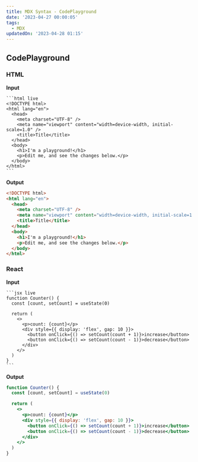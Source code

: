 ```yaml
---
title: MDX Syntax - CodePlayground
date: '2023-04-27 00:00:05'
tags:
  - MDX
updatedOn: '2023-04-28 01:15'
---
```


## CodePlayground

### HTML

**Input**

````
```html live
<!DOCTYPE html>
<html lang="en">
  <head>
    <meta charset="UTF-8" />
    <meta name="viewport" content="width=device-width, initial-scale=1.0" />
    <title>Title</title>
  </head>
  <body>
    <h1>I'm a playground!</h1>
    <p>Edit me, and see the changes below.</p>
  </body>
</html>
```
````

**Output**

```html live
<!DOCTYPE html>
<html lang="en">
  <head>
    <meta charset="UTF-8" />
    <meta name="viewport" content="width=device-width, initial-scale=1.0" />
    <title>Title</title>
  </head>
  <body>
    <h1>I'm a playground!</h1>
    <p>Edit me, and see the changes below.</p>
  </body>
</html>
```

### React

**Input**

````
```jsx live
function Counter() {
  const [count, setCount] = useState(0)

  return (
    <>
      <p>count: {count}</p>
      <div style={{ display: 'flex', gap: 10 }}>
        <button onClick={() => setCount(count + 1)}>increase</button>
        <button onClick={() => setCount(count - 1)}>decrease</button>
      </div>
    </>
  )
}
```
````

**Output**

```jsx live
function Counter() {
  const [count, setCount] = useState(0)

  return (
    <>
      <p>count: {count}</p>
      <div style={{ display: 'flex', gap: 10 }}>
        <button onClick={() => setCount(count + 1)}>increase</button>
        <button onClick={() => setCount(count - 1)}>decrease</button>
      </div>
    </>
  )
}
```

